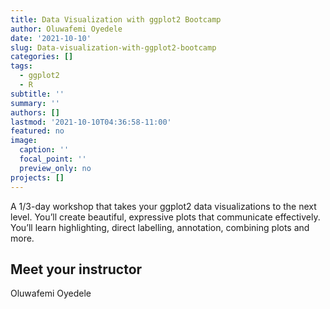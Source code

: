 ```yaml
---
title: Data Visualization with ggplot2 Bootcamp
author: Oluwafemi Oyedele
date: '2021-10-10'
slug: Data-visualization-with-ggplot2-bootcamp
categories: []
tags:
  - ggplot2
  - R
subtitle: ''
summary: ''
authors: []
lastmod: '2021-10-10T04:36:58-11:00'
featured: no
image:
  caption: ''
  focal_point: ''
  preview_only: no
projects: []
---
```


A 1/3-day workshop that takes your ggplot2 data visualizations to the next level. You’ll create beautiful, expressive plots that communicate effectively. You’ll learn highlighting, direct labelling, annotation, combining plots and more.

## Meet your instructor

Oluwafemi Oyedele



